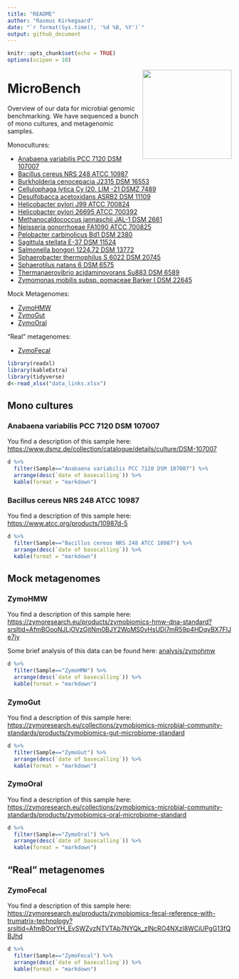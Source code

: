 ---
title: "README"
author: "Rasmus Kirkegaard"
date: "`r format(Sys.time(), '%d %B, %Y')`"
output: github_document
---



```{r setup, include=FALSE}
knitr::opts_chunk$set(echo = TRUE)
options(scipen = 10)
```

<img align="right" src="images/microbench.jpg" width="200">

# MicroBench 

Overview of our data for microbial genomic benchmarking. We have sequenced a bunch of mono cultures, and metagenomic samples.


Monocultures:

 * [Anabaena variabilis PCC 7120	DSM 107007](#anabaena-variabilis-pcc-7120-dsm-107007)
 * [Bacillus cereus NRS 248	ATCC 10987](bacillus-cereus-nrs-248-atcc-10987) 
 * [Burkholderia cenocepacia J2315 DSM 16553]()
 * [Cellulophaga lytica Cy l20, LIM -21 DSMZ 7489]()
 * [Desulfobacca acetoxidans ASRB2 DSM 11109]()
 * [Helicobacter pylori J99 ATCC 700824]()
 * [Helicobacter pylori 26695 ATCC 700392]()
 * [Methanocaldococcus jannaschii JAL-1 DSM 2661]()
 * [Neisseria gonorrhoeae FA1090 ATCC 700825]()
 * [Pelobacter carbinolicus Bd1 DSM 2380]()
 * [Sagittula stellata E-37 DSM 11524]()
 * [Salmonella bongori 1224.72 DSM 13772]()
 * [Sphaerobacter thermophilus S 6022 DSM 20745]()
 * [Sphaerotilus natans 6 DSM 6575]()
 * [Thermanaerovibrio acidaminovorans Su883 DSM 6589]()
 * [Zymomonas mobilis subsp. pomaceae Barker I DSM 22645]()

Mock Metagenomes:

 * [ZymoHMW](#zymohmw)
 * [ZymoGut](#zymogut)
 * [ZymoOral](#zymooral)

"Real" metagenomes:

 * [ZymoFecal](#zymofecal)



```{r echo=FALSE,warning=FALSE,message=FALSE}
library(readxl)
library(kableExtra)
library(tidyverse)
d<-read_xlsx("data_links.xlsx")
```

## Mono cultures

### Anabaena variabilis PCC 7120	DSM 107007

You find a description of this sample here: [https://www.dsmz.de/collection/catalogue/details/culture/DSM-107007](https://www.dsmz.de/collection/catalogue/details/culture/DSM-107007)

```{r echo=FALSE,warning=FALSE,message=FALSE}
d %>% 
  filter(Sample=="Anabaena variabilis PCC 7120 DSM 107007") %>%
  arrange(desc(`date of basecalling`)) %>%
  kable(format = "markdown")
```

### Bacillus cereus NRS 248	ATCC 10987 

You find a description of this sample here: [https://www.atcc.org/products/10987d-5](https://www.atcc.org/products/10987d-5)

```{r echo=FALSE,warning=FALSE,message=FALSE}
d %>% 
  filter(Sample=="Bacillus cereus NRS 248 ATCC 10987") %>%
  arrange(desc(`date of basecalling`)) %>%
  kable(format = "markdown")
```

## Mock metagenomes

### ZymoHMW

You find a description of this sample here: [https://zymoresearch.eu/products/zymobiomics-hmw-dna-standard?srsltid=AfmBOooNJLjOVzGjtNm0BJY2WoMS0vHsUDi7mR59p4HDqyBX7FlJe7jy](https://zymoresearch.eu/products/zymobiomics-hmw-dna-standard?srsltid=AfmBOooNJLjOVzGjtNm0BJY2WoMS0vHsUDi7mR59p4HDqyBX7FlJe7jy)

Some brief analysis of this data can be found here: [analysis/zymohmw](https://github.com/Kirk3gaard/MicroBench/tree/main/analysis/zymohmw)

```{r echo=FALSE,warning=FALSE,message=FALSE}
d %>% 
  filter(Sample=="ZymoHMW") %>%
  arrange(desc(`date of basecalling`)) %>%
  kable(format = "markdown")
```

### ZymoGut

You find a description of this sample here: [https://zymoresearch.eu/collections/zymobiomics-microbial-community-standards/products/zymobiomics-gut-microbiome-standard](https://zymoresearch.eu/collections/zymobiomics-microbial-community-standards/products/zymobiomics-gut-microbiome-standard)

```{r echo=FALSE,warning=FALSE,message=FALSE}
d %>% 
  filter(Sample=="ZymoGut") %>%
  arrange(desc(`date of basecalling`)) %>%
  kable(format = "markdown")
```

### ZymoOral

You find a description of this sample here: [https://zymoresearch.eu/collections/zymobiomics-microbial-community-standards/products/zymobiomics-oral-microbiome-standard](https://zymoresearch.eu/collections/zymobiomics-microbial-community-standards/products/zymobiomics-oral-microbiome-standard)

```{r echo=FALSE,warning=FALSE,message=FALSE}
d %>% 
  filter(Sample=="ZymoOral") %>%
  arrange(desc(`date of basecalling`)) %>%
  kable(format = "markdown")
```

## "Real" metagenomes

### ZymoFecal

You find a description of this sample here: [https://zymoresearch.eu/products/zymobiomics-fecal-reference-with-trumatrix-technology?srsltid=AfmBOorYH_EvSWZvzNTVTAb7NYQk_zlNcRO4NXzI8WCiUPgG13fQBJhd](https://zymoresearch.eu/products/zymobiomics-fecal-reference-with-trumatrix-technology?srsltid=AfmBOorYH_EvSWZvzNTVTAb7NYQk_zlNcRO4NXzI8WCiUPgG13fQBJhd)

```{r echo=FALSE,warning=FALSE,message=FALSE}
d %>% 
  filter(Sample=="ZymoFecal") %>%
  arrange(desc(`date of basecalling`)) %>%
  kable(format = "markdown")
```


